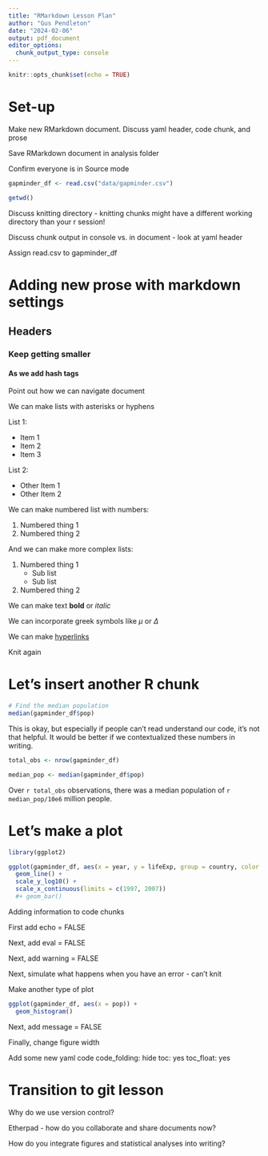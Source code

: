 ```yaml
---
title: "RMarkdown Lesson Plan"
author: "Gus Pendleton"
date: "2024-02-06"
output: pdf_document
editor_options: 
  chunk_output_type: console
---
```


```r
knitr::opts_chunk$set(echo = TRUE)
```

# Set-up

Make new RMarkdown document. Discuss yaml header, code chunk, and prose

Save RMarkdown document in analysis folder

Confirm everyone is in Source mode

```r
gapminder_df <- read.csv("data/gapminder.csv")

getwd()
```

Discuss knitting directory - knitting chunks might have a different working directory than your r session!

Discuss chunk output in console vs. in document - look at yaml header


Assign read.csv to gapminder_df

# Adding new prose with markdown settings

## Headers

### Keep getting smaller

#### As we add hash tags

Point out how we can navigate document

We can make lists with asterisks or hyphens

List 1:

* Item 1
* Item 2
* Item 3

List 2:

- Other Item 1
- Other Item 2

We can make numbered list with numbers:

1. Numbered thing 1
2. Numbered thing 2

And we can make more complex lists:

1. Numbered thing 1
    * Sub list
    * Sub list
2. Numbered thing 2

We can make text **bold** or *italic*

We can incorporate greek symbols like $\mu$ or $\Delta$

We can make [hyperlinks](https://anvilproject.org/guides/content/creating-links)

Knit again

# Let's insert another R chunk

```r
# Find the median population
median(gapminder_df$pop)
```

This is okay, but especially if people can't read understand our code, it's not that helpful. It would be better if we contextualized these numbers in writing. 

```r
total_obs <- nrow(gapminder_df)

median_pop <- median(gapminder_df$pop)
```

Over `r total_obs` observations, there was a median population of `r median_pop/10e6` million people. 

# Let's make a plot

```r
library(ggplot2)

ggplot(gapminder_df, aes(x = year, y = lifeExp, group = country, color = continent)) + 
  geom_line() + 
  scale_y_log10() + 
  scale_x_continuous(limits = c(1997, 2007))
  #+ geom_bar()
```

Adding information to code chunks

First add echo = FALSE

Next, add eval = FALSE

Next, add warning = FALSE

Next, simulate what happens when you have an error - can't knit

Make another type of plot

```r
ggplot(gapminder_df, aes(x = pop)) + 
  geom_histogram()

```

Next, add message = FALSE

Finally, change figure width

Add some new yaml code
code_folding: hide
toc: yes
toc_float: yes

# Transition to git lesson

Why do we use  version control?

Etherpad - how do you collaborate and share documents now?

How do you integrate figures and statistical analyses into writing?

